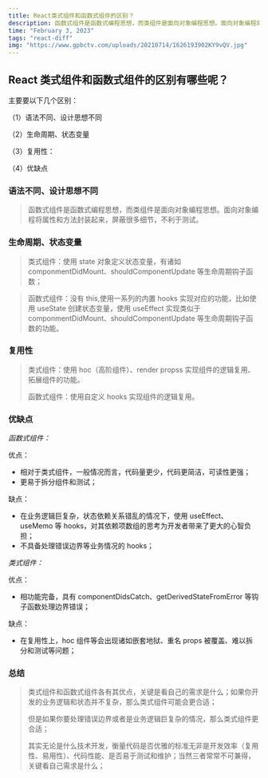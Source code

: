 ```yaml
---
title: React类式组件和函数式组件的区别？
description: 函数式组件是函数式编程思想，而类组件是面向对象编程思想。面向对象编程将属性和方法封装起来，屏蔽很多细节，不利于测试.
time: "February 3, 2023"
tags: "react-diff"
img: "https://www.gpbctv.com/uploads/20210714/1626193902KY9vQV.jpg"
---
```


## React 类式组件和函数式组件的区别有哪些呢？

主要要以下几个区别：

（1）语法不同、设计思想不同

（2）生命周期、状态变量

（3）复用性：

（4）优缺点

### 语法不同、设计思想不同

> 函数式组件是函数式编程思想，而类组件是面向对象编程思想。面向对象编程将属性和方法封装起来，屏蔽很多细节，不利于测试。

### 生命周期、状态变量

> 类式组件：使用 state 对象定义状态变量，有诸如 componmentDidMount、shouldComponentUpdate 等生命周期钩子函数；

> 函数式组件：没有 this,使用一系列的内置 hooks 实现对应的功能，比如使用 useState 创建状态变量，使用 useEffect 实现类似于 componmentDidMount、shouldComponentUpdate 等生命周期钩子函数的功能。

### 复用性

> 类式组件：使用 hoc（高阶组件）、render propss 实现组件的逻辑复用、拓展组件的功能。
>
> 函数式组件：使用自定义 hooks 实现组件的逻辑复用。

### 优缺点

_函数式组件：_

优点：

- 相对于类式组件，一般情况而言，代码量更少，代码更简洁，可读性更强；
- 更易于拆分组件和测试；

缺点：

- 在业务逻辑巨复杂，状态依赖关系错乱的情况下，使用 useEffect、useMemo 等 hooks，对其依赖项数组的思考为开发者带来了更大的心智负担；
- 不具备处理错误边界等业务情况的 hooks；

_类式组件：_

优点：

- 相功能完备，具有 componentDidsCatch、getDerivedStateFromError 等钩子函数处理边界错误；

缺点：

- 在复用性上，hoc 组件等会出现诸如嵌套地狱、重名 props 被覆盖、难以拆分和测试等问题；

### 总结

> 类式组件和函数式组件各有其优点，关键是看自己的需求是什么；如果你开发的业务逻辑和状态并不复杂，那么类式组件可能会更合适；
>
> 但是如果你要处理错误边界或者是业务逻辑巨复杂的情况，那么类式组件更合适；
>
> 其实无论是什么技术开发，衡量代码是否优雅的标准无非是开发效率（复用性、易用性）、代码性能、是否易于测试和维护；当然三者常常不可兼得，关键看自己需求是什么；
